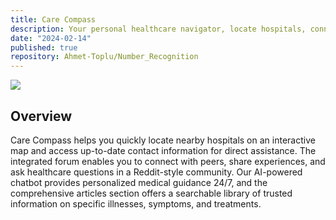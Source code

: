 ```yaml
---
title: Care Compass
description: Your personal healthcare navigator, locate hospitals, connect with a community, and access AI-powered medical support.
date: "2024-02-14"
published: true
repository: Ahmet-Toplu/Number_Recognition
---
```


![](/CC_Home.png)

## Overview
Care Compass helps you quickly locate nearby hospitals on an interactive 
map and access up-to-date contact information for direct assistance. 
The integrated forum enables you to connect with peers, share experiences, 
and ask healthcare questions in a Reddit-style community. Our AI-powered 
chatbot provides personalized medical guidance 24/7, and the comprehensive 
articles section offers a searchable library of trusted information on 
specific illnesses, symptoms, and treatments.
